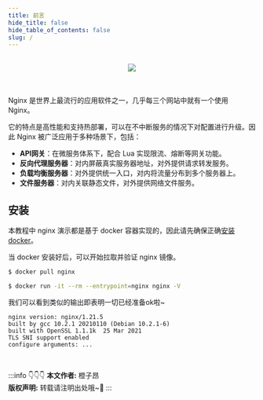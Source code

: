 ```yaml
---
title: 前言
hide_title: false
hide_table_of_contents: false
slug: /
---
```


<br/>

<div align="center">
  <img src={require('./nginx-logo.png').default}></img>
</div>

<br/>
<br/>

Nginx 是世界上最流行的应用软件之一，几乎每三个网站中就有一个使用 Nginx。

它的特点是高性能和支持热部署，可以在不中断服务的情况下对配置进行升级。因此 Nginx 被广泛应用于多种场景下，包括：

- **API网关**：在微服务体系下，配合 Lua 实现限流、熔断等网关功能。
- **反向代理服务器**：对内屏蔽真实服务器地址，对外提供请求转发服务。
- **负载均衡服务器**：对外提供统一入口，对内将流量分布到多个服务器上。
- **文件服务器**：对内关联静态文件，对外提供网络文件服务。

## 安装

本教程中 nginx 演示都是基于 docker 容器实现的，因此请先确保正确[安装docker](#)。

当 docker 安装好后，可以开始拉取并验证 nginx 镜像。

```bash title="拉取nginx镜像"
$ docker pull nginx
```

```bash title="查看nginx版本信息"
$ docker run -it --rm --entrypoint=nginx nginx -V
```

我们可以看到类似的输出即表明一切已经准备ok啦~

```
nginx version: nginx/1.21.5
built by gcc 10.2.1 20210110 (Debian 10.2.1-6)
built with OpenSSL 1.1.1k  25 Mar 2021
TLS SNI support enabled
configure arguments: ...
```


<br/>

:::info 👇👇👇
**本文作者:** 橙子昂 <br/>
**版权声明:** 转载请注明出处哦~👮‍
:::
